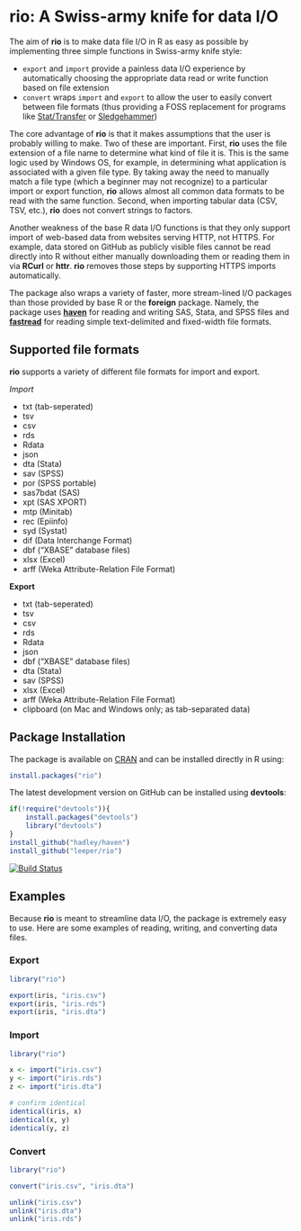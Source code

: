 # rio: A Swiss-army knife for data I/O #

The aim of **rio** is to make data file I/O in R as easy as possible by implementing three simple functions in Swiss-army knife style:

 - `export` and `import` provide a painless data I/O experience by automatically choosing the appropriate data read or write function based on file extension
 - `convert` wraps `import` and `export` to allow the user to easily convert between file formats (thus providing a FOSS replacement for programs like [Stat/Transfer](https://www.stattransfer.com/) or [Sledgehammer](http://www.openmetadata.org/site/?page_id=1089))

The core advantage of **rio** is that it makes assumptions that the user is probably willing to make. Two of these are important. First, **rio** uses the file extension of a file name to determine what kind of file it is. This is the same logic used by Windows OS, for example, in determining what application is associated with a given file type. By taking away the need to manually match a file type (which a beginner may not recognize) to a particular import or export function, **rio** allows almost all common data formats to be read with the same function. Second, when importing tabular data (CSV, TSV, etc.), **rio** does not convert strings to factors.

Another weakness of the base R data I/O functions is that they only support import of web-based data from websites serving HTTP, not HTTPS. For example, data stored on GitHub as publicly visible files cannot be read directly into R without either manually downloading them or reading them in via **RCurl** or **httr**. **rio** removes those steps by supporting HTTPS imports automatically.

The package also wraps a variety of faster, more stream-lined I/O packages than those provided by base R or the **foreign** package. Namely, the package uses [**haven**](https://github.com/hadley/haven) for reading and writing SAS, Stata, and SPSS files and [**fastread**](https://github.com/hadley/fastread) for reading simple text-delimited and fixed-width file formats.

## Supported file formats ##

**rio** supports a variety of different file formats for import and export.

*Import*

* txt (tab-seperated)
* tsv
* csv
* rds
* Rdata
* json
* dta (Stata)
* sav (SPSS)
* por (SPSS portable)
* sas7bdat (SAS)
* xpt (SAS XPORT)
* mtp (Minitab)
* rec (Epiinfo)
* syd (Systat)
* dif (Data Interchange Format)
* dbf ("XBASE" database files)
* xlsx (Excel)
* arff (Weka Attribute-Relation File Format)

**Export**

* txt (tab-seperated)
* tsv
* csv
* rds
* Rdata
* json
* dbf ("XBASE" database files)
* dta (Stata)
* sav (SPSS)
* xlsx (Excel)
* arff (Weka Attribute-Relation File Format)
* clipboard (on Mac and Windows only; as tab-separated data)


## Package Installation ##

The package is available on [CRAN](http://cran.r-project.org/web/packages/rio/) and can be installed directly in R using:

```R
install.packages("rio")
```

The latest development version on GitHub can be installed using **devtools**:

```R
if(!require("devtools")){
    install.packages("devtools")
    library("devtools")
}
install_github("hadley/haven")
install_github("leeper/rio")
```

[![Build Status](https://travis-ci.org/leeper/rio.png?branch=master)](https://travis-ci.org/leeper/rio)

## Examples ##

Because **rio** is meant to streamline data I/O, the package is extremely easy to use. Here are some examples of reading, writing, and converting data files.

### Export ###

```r
library("rio")

export(iris, "iris.csv")
export(iris, "iris.rds")
export(iris, "iris.dta")
```

### Import ###

```r
library("rio")

x <- import("iris.csv")
y <- import("iris.rds")
z <- import("iris.dta")

# confirm identical
identical(iris, x)
identical(x, y)
identical(y, z)
```

### Convert ###

```r
library("rio")

convert("iris.csv", "iris.dta")
```

```r
unlink("iris.csv")
unlink("iris.dta")
unlink("iris.rds")
```
